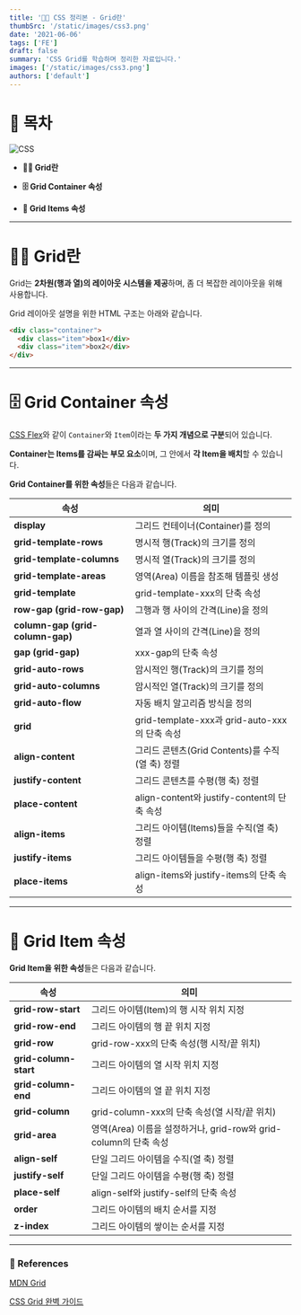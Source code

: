 ```yaml
---
title: '👷🏻 CSS 정리본 - Grid란'
thumbSrc: '/static/images/css3.png'
date: '2021-06-06'
tags: ['FE']
draft: false
summary: 'CSS Grid를 학습하며 정리한 자료입니다.'
images: ['/static/images/css3.png']
authors: ['default']
---
```


# 📌 목차

![CSS](/static/images/css3.png)

- **💁🏻 Grid란**

- **🗄️ Grid Container 속성**

- **📁 Grid Items 속성**

---

# 💁🏻 Grid란

Grid는 **2차원(행과 열)의 레이아웃 시스템을 제공**하며, 좀 더 복잡한 레이아웃을 위해 사용합니다.

Grid 레이아웃 설명을 위한 HTML 구조는 아래와 같습니다.

```html
<div class="container">
  <div class="item">box1</div>
  <div class="item">box2</div>
</div>
```

---

# 🗄️ Grid Container 속성

[CSS Flex](https://www.golee.tech/blog/css-flex)와 같이 `Container`와 `Item`이라는 **두 가지 개념으로 구분**되어 있습니다.

**Container는 Items를 감싸는 부모 요소**이며, 그 안에서 **각 Item을 배치**할 수 있습니다.

**Grid Container를 위한 속성**들은 다음과 같습니다.

| **속성**                         | **의미**                                        |
| -------------------------------- | ----------------------------------------------- |
| **display**                      | 그리드 컨테이너(Container)를 정의               |
| **grid-template-rows**           | 명시적 행(Track)의 크기를 정의                  |
| **grid-template-columns**        | 명시적 열(Track)의 크기를 정의                  |
| **grid-template-areas**          | 영역(Area) 이름을 참조해 템플릿 생성            |
| **grid-template**                | grid-template-xxx의 단축 속성                   |
| **row-gap (grid-row-gap)**       | 그행과 행 사이의 간격(Line)을 정의              |
| **column-gap (grid-column-gap)** | 열과 열 사이의 간격(Line)을 정의                |
| **gap (grid-gap)**               | xxx-gap의 단축 속성                             |
| **grid-auto-rows**               | 암시적인 행(Track)의 크기를 정의                |
| **grid-auto-columns**            | 암시적인 열(Track)의 크기를 정의                |
| **grid-auto-flow**               | 자동 배치 알고리즘 방식을 정의                  |
| **grid**                         | grid-template-xxx과 grid-auto-xxx의 단축 속성   |
| **align-content**                | 그리드 콘텐츠(Grid Contents)를 수직(열 축) 정렬 |
| **justify-content**              | 그리드 콘텐츠를 수평(행 축) 정렬                |
| **place-content**                | align-content와 justify-content의 단축 속성     |
| **align-items**                  | 그리드 아이템(Items)들을 수직(열 축) 정렬       |
| **justify-items**                | 그리드 아이템들을 수평(행 축) 정렬              |
| **place-items**                  | align-items와 justify-items의 단축 속성         |

---

# 📁 Grid Item 속성

**Grid Item을 위한 속성**들은 다음과 같습니다.

| **속성**              | **의미**                                                         |
| --------------------- | ---------------------------------------------------------------- |
| **grid-row-start**    | 그리드 아이템(Item)의 행 시작 위치 지정                          |
| **grid-row-end**      | 그리드 아이템의 행 끝 위치 지정                                  |
| **grid-row**          | grid-row-xxx의 단축 속성(행 시작/끝 위치)                        |
| **grid-column-start** | 그리드 아이템의 열 시작 위치 지정                                |
| **grid-column-end**   | 그리드 아이템의 열 끝 위치 지정                                  |
| **grid-column**       | grid-column-xxx의 단축 속성(열 시작/끝 위치)                     |
| **grid-area**         | 영역(Area) 이름을 설정하거나, grid-row와 grid-column의 단축 속성 |
| **align-self**        | 단일 그리드 아이템을 수직(열 축) 정렬                            |
| **justify-self**      | 단일 그리드 아이템을 수평(행 축) 정렬                            |
| **place-self**        | align-self와 justify-self의 단축 속성                            |
| **order**             | 그리드 아이템의 배치 순서를 지정                                 |
| **z-index**           | 그리드 아이템의 쌓이는 순서를 지정                               |

---

### 🔗 References

[MDN Grid](https://developer.mozilla.org/ko/docs/Web/CSS/grid)

[CSS Grid 완벽 가이드](https://heropy.blog/2019/08/17/css-grid/)

